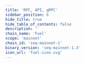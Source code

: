 ```yaml
---
title: 'RPC, API, gRPC'
sidebar_position: 6
hide_title: true
hide_table_of_contents: false
description: ''
chain_name: 'Fuel'
scope: 'mainnet'
chain_id: 'seq-mainnet-1'
binary_version: 'seq-mainnet-1.3'
icon_url: 'fuel-icon.svg'
---
```



<PageTitle
  iconUrl="img/fuel-icon.svg"
  title="Fuel NODERS Public Endpoints"
  chainId="seq-mainnet-1"
  version="seq-mainnet-1.3"
/>

<Endpoints
  api="https://fuel-api.noders.services"
  rpc="https://fuel-rpc.noders.services"
  grpc="fuel-grpc.noders.services:443"
  jsonRpc=""
/>